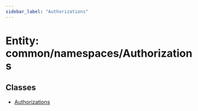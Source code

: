 ```yaml
---
sidebar_label: "Authorizations"
---
```


# Entity: common/namespaces/Authorizations

## Classes

- [Authorizations](classes/Authorizations.mdx)
